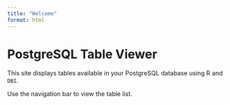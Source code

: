 ```yaml
---
title: "Welcome"
format: html
---
```


# PostgreSQL Table Viewer

This site displays tables available in your PostgreSQL database using R and `DBI`.

Use the navigation bar to view the table list.
